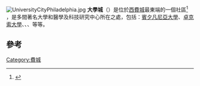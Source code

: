 {{Infobox settlement
| background_color=
<!--See Template:Infobox settlement for additional fields that may be available-->
<!--See the Table at Infobox settlement for all fields and descriptions of usage-->
<!-- Basic info ---------------->
|image_skyline=
|imagesize=
|image_caption=
|image_flag=
|name=大學城<!-- at least one of the first two fields must be filled in -->
|settlement_type        = 
<!-- Location ------------------>
|subdivision_type       = 國家
|subdivision_name       = {{USA}}
|subdivision_type1      = [[美國州份|州份]]
|subdivision_name1      = [[賓夕法尼亞州|賓夕法尼亞州]]
|subdivision_type2      = [[縣_(美國)|縣]]
|subdivision_name2      = [[費城縣|費城縣]]
|subdivision_type3      = 城市
|subdivision_name3      = [[費城|費城]]
<!-- General information --------------->
|latd=39 |latm=57 |lats=12 |latNS=N
|longd=75 |longm=10 |longs=12 |longEW=W
<!-- Area/postal codes & others -------->
|postal_code_type=[[ZIP_Code|ZIP Code]]
|postal_code= 19104、19139及19143
|area_code=215
}}
[[File:UniversityCityPhiladelphia.jpg|thumb]]
'''大學城'''（{{lang-en|'''University City'''}}）是位於[[西費城|西費城]]最東端的一個社區<ref>{{cite web |url=http://archives.citypaper.net/articles/2007/05/17/schemers-on-the-schuylkill |title=存档副本 |accessdate=2014-06-16 |deadurl=yes |archiveurl=https://web.archive.org/web/20131106012856/http://archives.citypaper.net/articles/2007/05/17/schemers-on-the-schuylkill |archivedate=2013-11-06 }}</ref> ，是多間著名大學和醫學及科技研究中心所在之處，包括：[[賓夕凡尼亞大學|賓夕凡尼亞大學]]、[[卓克索大學|卓克索大學]]、{{link-en|費城科學大學|University of the Sciences in Philadelphia}}、{{link-en|美國林肯大學|Lincoln University (Pennsylvania)}}、{{link-en|費城聖公會神學院|Episcopal Divinity School}}等等。

==參考==
{{reflist}}
{{賓夕法尼亞大學}}
[[Category:費城|Category:費城]]